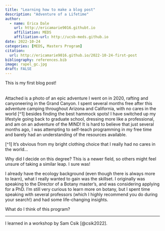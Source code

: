 ```yaml
---
title: "Learning how to make a blog post"
description: "Adventure of a Lifetime"
author:
  - name: Erica Dale
    url: http://ericamarie9016.githubt.io
    affiliation: MEDS
    affiliation-url: http://ucsb-meds.github.io
date: 2022-10-24
categories: [MEDS, Masters Program]
citation: 
  url: http://ericamarie9016.github.io/2022-10-24-first-post
bibliography: references.bib
image: rapel_gc.jpg
draft: FALSE
---
```


This is my first blog post!

```{=html}
<img src = "rapel_gc.jpg"
  width = "5 00" />
```
Attached is a photo of an epic adventure I went on in 2020, rafting and canyoneering in the Grand Canyon. I spent several months free after this adventure camping throughout Arizona and California, with no cares in the world \[\^1\] besides finding the best hammock spots! I have switched up my lifestyle going back to graduate school, dressing more like a professional, and am on an adventure of the MIND! It is hard to believe that just several months ago, I was attempting to self-teach programming in my free time and barely had an understanding of the resources available.

\[\^1\] It's obvious from my bright clothing choice that I really had no cares in the world...

Why did I decide on this degree? This is a newer field, so others might feel unsure of taking a similar leap. I sure was!

I already have the ecology background (even though there is always more to learn), what I really wanted to gain was the skillset. I originally was speaking to the Director of a Botany master's, and was considering applying for a PhD. I'm still very curious to learn more on botany, but I spent time speaking with several professors (which I highly recommend you do during your search!) and had some life-changing insights.

What do I think of this program?

------------------------------------------------------------------------

I learned in a workshop by Sam Csik [@csik2022].
